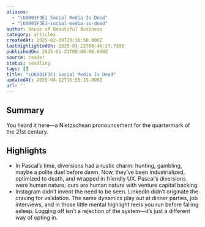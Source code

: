 ```yaml
---
aliases:
  - "\U0001F3E1 Social Media Is Dead"
  - "\U0001F3E1-social-media-is-dead"
author: House of Beautiful Business
category: articles
createdAt: 2025-02-09T20:38:50.000Z
lastHighlightedOn: 2025-01-22T08:46:27.738Z
publishedOn: 2025-01-21T00:00:00.000Z
source: reader
status: seedling
tags: []
title: "\U0001F3E1 Social Media Is Dead"
updatedAt: 2025-04-12T15:55:15.000Z
url: ''
---
```

## Summary

You heard it here—a Nietzschean pronouncement for the quartermark of the 21st century.

## Highlights

- In Pascal’s time, diversions had a rustic charm: hunting, gambling, maybe a polite duel before dawn. Now, they’ve been industrialized, optimized to death, and wrapped in friendly UX. Pascal’s diversions were human nature; ours are human nature with venture capital backing.
- Instagram didn’t invent the need to be seen. LinkedIn didn’t originate the craving for validation. The same dynamics play out at dinner parties, job interviews, and in those little mental highlight reels you run before falling asleep. Logging off isn’t a rejection of the system—it’s just a different way of opting in.
